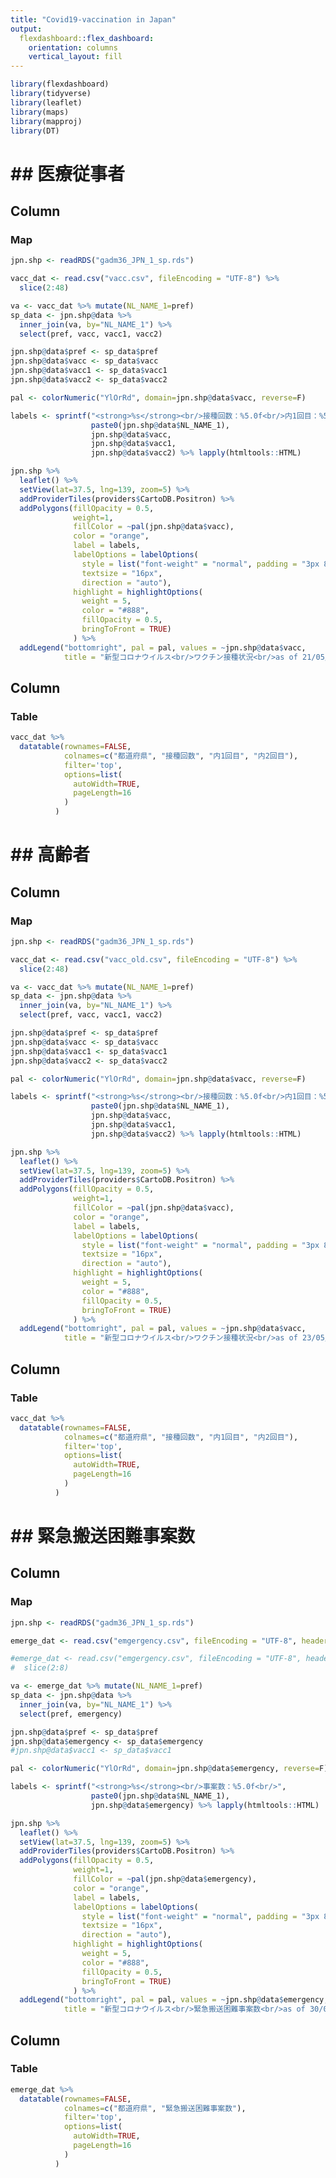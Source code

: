 ```yaml
---
title: "Covid19-vaccination in Japan"
output: 
  flexdashboard::flex_dashboard:
    orientation: columns
    vertical_layout: fill
---
```


```r
library(flexdashboard)
library(tidyverse)
library(leaflet)
library(maps)
library(mapproj)
library(DT)
```

## 医療従事者
==============================================================

Column {data-width=60%}
-----------------------------------------------------------------------
### Map

```r


jpn.shp <- readRDS("gadm36_JPN_1_sp.rds")

vacc_dat <- read.csv("vacc.csv", fileEncoding = "UTF-8") %>% 
  slice(2:48)

va <- vacc_dat %>% mutate(NL_NAME_1=pref)
sp_data <- jpn.shp@data %>% 
  inner_join(va, by="NL_NAME_1") %>% 
  select(pref, vacc, vacc1, vacc2)

jpn.shp@data$pref <- sp_data$pref
jpn.shp@data$vacc <- sp_data$vacc
jpn.shp@data$vacc1 <- sp_data$vacc1
jpn.shp@data$vacc2 <- sp_data$vacc2

pal <- colorNumeric("YlOrRd", domain=jpn.shp@data$vacc, reverse=F)

labels <- sprintf("<strong>%s</strong><br/>接種回数：%5.0f<br/>内1回目：%5.0f<br/>内2回目：%5.0f",
                  paste0(jpn.shp@data$NL_NAME_1),
                  jpn.shp@data$vacc,
                  jpn.shp@data$vacc1,
                  jpn.shp@data$vacc2) %>% lapply(htmltools::HTML)

jpn.shp %>% 
  leaflet() %>% 
  setView(lat=37.5, lng=139, zoom=5) %>% 
  addProviderTiles(providers$CartoDB.Positron) %>% 
  addPolygons(fillOpacity = 0.5,
              weight=1,
              fillColor = ~pal(jpn.shp@data$vacc),
              color = "orange",
              label = labels,
              labelOptions = labelOptions(
                style = list("font-weight" = "normal", padding = "3px 8px"),
                textsize = "16px",
                direction = "auto"),
              highlight = highlightOptions(
                weight = 5,
                color = "#888",
                fillOpacity = 0.5,
                bringToFront = TRUE)
              ) %>% 
  addLegend("bottomright", pal = pal, values = ~jpn.shp@data$vacc,
            title = "新型コロナウイルス<br/>ワクチン接種状況<br/>as of 21/05/2021"  )


```

Column {data-width=40%}
-----------------------------------------

### Table

```r


vacc_dat %>% 
  datatable(rownames=FALSE, 
            colnames=c("都道府県", "接種回数", "内1回目", "内2回目"),
            filter='top', 
            options=list(
              autoWidth=TRUE,
              pageLength=16
            )
          )

```

## 高齢者
==============================================================

Column {data-width=60%}
-----------------------------------------------------------------------
### Map

```r


jpn.shp <- readRDS("gadm36_JPN_1_sp.rds")

vacc_dat <- read.csv("vacc_old.csv", fileEncoding = "UTF-8") %>% 
  slice(2:48)

va <- vacc_dat %>% mutate(NL_NAME_1=pref)
sp_data <- jpn.shp@data %>% 
  inner_join(va, by="NL_NAME_1") %>% 
  select(pref, vacc, vacc1, vacc2)

jpn.shp@data$pref <- sp_data$pref
jpn.shp@data$vacc <- sp_data$vacc
jpn.shp@data$vacc1 <- sp_data$vacc1
jpn.shp@data$vacc2 <- sp_data$vacc2

pal <- colorNumeric("YlOrRd", domain=jpn.shp@data$vacc, reverse=F)

labels <- sprintf("<strong>%s</strong><br/>接種回数：%5.0f<br/>内1回目：%5.0f<br/>内2回目：%5.0f",
                  paste0(jpn.shp@data$NL_NAME_1),
                  jpn.shp@data$vacc,
                  jpn.shp@data$vacc1,
                  jpn.shp@data$vacc2) %>% lapply(htmltools::HTML)

jpn.shp %>% 
  leaflet() %>% 
  setView(lat=37.5, lng=139, zoom=5) %>% 
  addProviderTiles(providers$CartoDB.Positron) %>% 
  addPolygons(fillOpacity = 0.5,
              weight=1,
              fillColor = ~pal(jpn.shp@data$vacc),
              color = "orange",
              label = labels,
              labelOptions = labelOptions(
                style = list("font-weight" = "normal", padding = "3px 8px"),
                textsize = "16px",
                direction = "auto"),
              highlight = highlightOptions(
                weight = 5,
                color = "#888",
                fillOpacity = 0.5,
                bringToFront = TRUE)
              ) %>% 
  addLegend("bottomright", pal = pal, values = ~jpn.shp@data$vacc,
            title = "新型コロナウイルス<br/>ワクチン接種状況<br/>as of 23/05/2021"  )


```

Column {data-width=40%}
-----------------------------------------

### Table

```r


vacc_dat %>% 
  datatable(rownames=FALSE, 
            colnames=c("都道府県", "接種回数", "内1回目", "内2回目"),
            filter='top', 
            options=list(
              autoWidth=TRUE,
              pageLength=16
            )
          )

```

## 緊急搬送困難事案数
==============================================================

Column {data-width=60%}
-----------------------------------------------------------------------
### Map

```r


jpn.shp <- readRDS("gadm36_JPN_1_sp.rds")

emerge_dat <- read.csv("emgergency.csv", fileEncoding = "UTF-8", header = TRUE) 

#emerge_dat <- read.csv("emgergency.csv", fileEncoding = "UTF-8", header = TRUE) %>% 
#  slice(2:8)

va <- emerge_dat %>% mutate(NL_NAME_1=pref)
sp_data <- jpn.shp@data %>% 
  inner_join(va, by="NL_NAME_1") %>% 
  select(pref, emergency)

jpn.shp@data$pref <- sp_data$pref
jpn.shp@data$emergency <- sp_data$emergency
#jpn.shp@data$vacc1 <- sp_data$vacc1

pal <- colorNumeric("YlOrRd", domain=jpn.shp@data$emergency, reverse=F)

labels <- sprintf("<strong>%s</strong><br/>事案数：%5.0f<br/>",
                  paste0(jpn.shp@data$NL_NAME_1),
                  jpn.shp@data$emergency) %>% lapply(htmltools::HTML)

jpn.shp %>% 
  leaflet() %>% 
  setView(lat=37.5, lng=139, zoom=5) %>% 
  addProviderTiles(providers$CartoDB.Positron) %>% 
  addPolygons(fillOpacity = 0.5,
              weight=1,
              fillColor = ~pal(jpn.shp@data$emergency),
              color = "orange",
              label = labels,
              labelOptions = labelOptions(
                style = list("font-weight" = "normal", padding = "3px 8px"),
                textsize = "16px",
                direction = "auto"),
              highlight = highlightOptions(
                weight = 5,
                color = "#888",
                fillOpacity = 0.5,
                bringToFront = TRUE)
              ) %>% 
  addLegend("bottomright", pal = pal, values = ~jpn.shp@data$emergency,
            title = "新型コロナウイルス<br/>緊急搬送困難事案数<br/>as of 30/07/2021"  )


```

Column {data-width=40%}
-----------------------------------------

### Table

```r


emerge_dat %>% 
  datatable(rownames=FALSE, 
            colnames=c("都道府県", "緊急搬送困難事案数"),
            filter='top', 
            options=list(
              autoWidth=TRUE,
              pageLength=16
            )
          )

```
